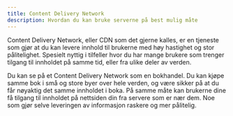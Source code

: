 ```yaml
---
title: Content Delivery Network
description: Hvordan du kan bruke serverne på best mulig måte
---
```



Content Delivery Network, eller CDN som det gjerne kalles, er en tjeneste som gjør at du kan levere innhold til brukerne med høy hastighet og stor pålitelighet. Spesielt nyttig i tilfeller hvor du har mange brukere som trenger tilgang til innholdet på samme tid, eller fra ulike deler av verden.

<Aside type="note" title="Forklar det som om jeg var 5 år gammel">
  Du kan se på et Content Delivery Network som en bokhandel. Du kan kjøpe samme
  bok i små og store byer over hele verden, og være sikker på at du får nøyaktig
  det samme innholdet i boka. På samme måte kan brukerne dine få tilgang til
  innholdet på nettsiden din fra servere som er nær dem. Noe som gjør selve
  leveringen av informasjon raskere og mer pålitelig.
</Aside>

